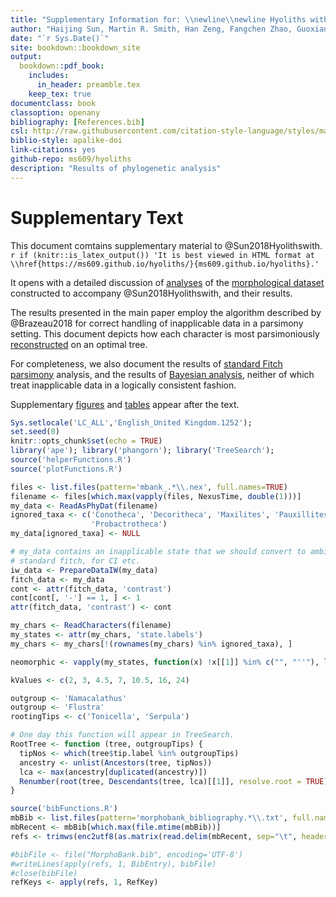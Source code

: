 ```yaml
--- 
title: "Supplementary Information for: \\newline\\newline Hyoliths with pedicles constrain the origin of the brachiopod body plan"
author: "Haijing Sun, Martin R. Smith, Han Zeng, Fangchen Zhao, Guoxiang Li and Maoyan Zhu"
date: "`r Sys.Date()`"
site: bookdown::bookdown_site
output: 
  bookdown::pdf_book:
    includes:
      in_header: preamble.tex
    keep_tex: true
documentclass: book
classoption: openany
bibliography: [References.bib]
csl: http://raw.githubusercontent.com/citation-style-language/styles/master/apa-old-doi-prefix.csl
biblio-style: apalike-doi
link-citations: yes
github-repo: ms609/hyoliths
description: "Results of phylogenetic analysis"
---
```


# Supplementary Text {-}

This document comtains supplementary material to @Sun2018Hyolithswith.  `r if (knitr::is_latex_output()) 'It is best viewed in HTML format at \\href{https://ms609.github.io/hyoliths/}{ms609.github.io/hyoliths}.'`

It opens with a detailed discussion of [analyses](#treesearch) of the [morphological dataset](#dataset) constructed to accompany @Sun2018Hyolithswith, and their results.

The results presented in the main paper employ the algorithm described by @Brazeau2018 for correct handling of inapplicable data in a parsimony setting.  This document depicts how each character is most parsimoniously [reconstructed](#reconstructions) on an optimal tree.

For completeness, we also document the results of [standard Fitch parsimony](#fitch) analysis, and the results of [Bayesian analysis](#bayesian), neither of which treat inapplicable data in a logically consistent fashion.

Supplementary [figures](#figures) and [tables](#table) appear after the text.

```r
Sys.setlocale('LC_ALL','English_United Kingdom.1252');
set.seed(0)
knitr::opts_chunk$set(echo = TRUE)
library('ape'); library('phangorn'); library('TreeSearch');
source('helperFunctions.R')
source('plotFunctions.R')
```
```R
files <- list.files(pattern='mbank_.*\\.nex', full.names=TRUE)
filename <- files[which.max(vapply(files, NexusTime, double(1)))]
my_data <- ReadAsPhyDat(filename)
ignored_taxa <- c('Conotheca', 'Decoritheca', 'Maxilites', 'Pauxillites',
                  'Probactrotheca')
my_data[ignored_taxa] <- NULL

# my_data contains an inapplicable state that we should convert to ambiguous for 
# standard fitch, for CI etc.
iw_data <- PrepareDataIW(my_data)
fitch_data <- my_data
cont <- attr(fitch_data, 'contrast')
cont[cont[, '-'] == 1, ] <- 1
attr(fitch_data, 'contrast') <- cont

my_chars <- ReadCharacters(filename)
my_states <- attr(my_chars, 'state.labels')
my_chars <- my_chars[!(rownames(my_chars) %in% ignored_taxa), ]

neomorphic <- vapply(my_states, function(x) !x[[1]] %in% c("", "''"), logical(1))

kValues <- c(2, 3, 4.5, 7, 10.5, 16, 24)

outgroup <- 'Namacalathus'
outgroup <- 'Flustra'
rootingTips <- c('Tonicella', 'Serpula')

# One day this function will appear in TreeSearch.
RootTree <- function (tree, outgroupTips) {
  tipNos <- which(tree$tip.label %in% outgroupTips)
  ancestry <- unlist(Ancestors(tree, tipNos))
  lca <- max(ancestry[duplicated(ancestry)])
  Renumber(root(tree, Descendants(tree, lca)[[1]], resolve.root = TRUE))
}

```
```R
source('bibFunctions.R')
mbBib <- list.files(pattern='morphobank_bibliography.*\\.txt', full.names=TRUE)
mbRecent <- mbBib[which.max(file.mtime(mbBib))]
refs <- trimws(enc2utf8(as.matrix(read.delim(mbRecent, sep="\t", header=TRUE, skip=1, row.names=NULL))))

#bibFile <- file("MorphoBank.bib", encoding='UTF-8')
#writeLines(apply(refs, 1, BibEntry), bibFile)
#close(bibFile)
refKeys <- apply(refs, 1, RefKey)
```



